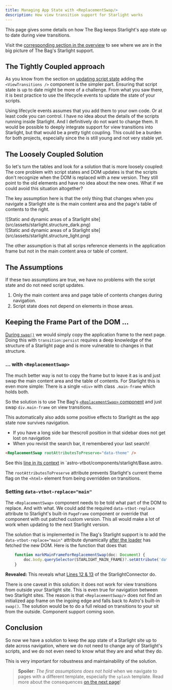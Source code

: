 ```yaml
---
title: Managing App State with <ReplacementSwap/>
description: How view transition support for Starlight works
---
```



This page gives some details on how The Bag keeps Starlight's app state up to date during view transitions.

Visit the [corresponding section in the overview](/jotter/starlight/inner-workings/#keep-app-state-up-to-date) to see where we are in  the big picture of The Bag's Starlight support.

## The Tightly Coupled approach

As you know from the section on [updating script state](/jotter/astro/scripts/) adding the `<ViewTransitions />` component is the simpler part. Ensuring that script state is  up to date might be more of a challenge. From what you saw there, it is best practice to use the lifecycle events to update the state of your scripts.


Using lifecycle events assumes that you add them to your own code. Or at least code you can control.  I have no idea about the details of the scripts running inside Starlight. And I definitively do not want to change them. It would be possible to deeply integrate support for view transitions into Starlight, but that would be a pretty tight coupling. This could be a burden for both projects, especially since the <BoT/> is still young and not very stable yet.

## The Loosely Coupled Solution
So let's turn the tables and look for a solution that is more loosely coupled:
The core problem with script states and DOM updates is that the scripts don't recognize when the DOM is replaced with a new  version. They still point to the old elements and have no idea about the new ones. What if we could avoid this situation altogether?

The key assumption here is that the only thing that changes when you navigate a Starlight site is the main content area and the page's table of contents to the right.


<div class="light:sl-hidden">
![Static and dynamic areas of a Starlight site](src/assets/starlight.structure_dark.png)
</div><div class="dark:sl-hidden">
![Static and dynamic areas of a Starlight site](src/assets/starlight.structure_light.png)
</div>

The other assumption is that all scrips reference elements in the application frame but not in the main content area or table of content.

## The Assumptions
If these two assumptions are true, we have no problems with the script state and do not need script updates.

1. Only the main content area and page table of contents changes during navigation.
2. Script state does not depend on elements in those areas.

## Keeping the Frame Part of the DOM ...

 [During `swap()`](/jotter/astro/loader-swap/#swap) we would simply copy the application frame to the next page. Doing this with `transition:persist` requires a deep knowledge of the structure of a Starlight page and is more vulnerable to changes in that structure.

### ... with `<ReplacementSwap>`
The much better way is not to copy the frame but to leave it as is and just swap the main content area and the table of contents. For Starlight this is even more simple: There is a single `<div>` with class `.main-frame` which holds both.

So the solution is to use The Bag's [`<ReplacementSwap>` component](/library/ReplacementSwap/) and just swap `div.main-frame` on view transitions.

This automatically also adds some positive effects to Starlight as the app state now survives navigation.
* If you have a long side bar thescroll position in that sidebar does not get lost on navigation
* When you revisit the search bar, it remembered your last search!

```html showLineNumbers=false
<ReplacementSwap rootAttributesToPreserve="data-theme" />
```
See this [line in its context](/jotter/starlight/inner-workings/integration/#structure-of-the-base-component) in `astro-vtbot/components/starlight/Base.astro.

The `rootAttributesToPreserve` attribute prevents Starlight's current theme flag on the `<html>` element from being overridden on transitions.

### Setting `data-vtbot-replace="main"`
The `<ReplacementSwap>` component needs to be told what part of the DOM to replace. And with what. We could add the required `data-vtbot-replace` attribute to Starlight's built-in `PageFrame` component or override that component with out patched custom version. This all would make a lot of work when updating to the next Starlight version.

The solution that is implemented in The Bag's Starlight support is to add the `data-vtbot-replace="main"` attribute dynamically [after the loader](/jotter/astro/loader-swap/#loader) has fetched the new DOM. Here is the function that does that:
```ts title="astro-vtbot/components/starlight/StarlightConnector.astro" showLineNumbers=false
	function markMainFrameForReplacementSwap(doc: Document) {
		doc.body.querySelector(STARLIGHT_MAIN_FRAME)?.setAttribute('data-vtbot-replace', 'main');
	}
```
**Revealed:** This reveals what [Lines 12 & 13](/jotter/starlight/inner-workings/integration/#connecting-to-starlight) of the StarlightConnector do.

There is one caveat in this solution: it does not work for view transitions from outside your Starlight site. This is even true for navigation between two Starlight sites.   The reason is that `<ReplacementSwap/>` does not find an initialized app frame on the ingoing edge and falls back to Astro's built-in `swap()`. The solution would be to do a full reload on transitions to your sit from the outside. Component support coming soon.

## Conclusion
So now we have a solution to keep the app state of a Starlight site up to date across navigation, where we do not need to change any of Starlight's scripts, and we do not even need to know what they are and what they do.

This is very important for robustness and maintainability of the solution.

> **Spoiler**: *The first assumptions does not hold* when we navigate to pages with a different template, especially the `splash` template. Read more about the consequences [on the next page](/jotter/starlight/inner-workings/sidebar/)!
